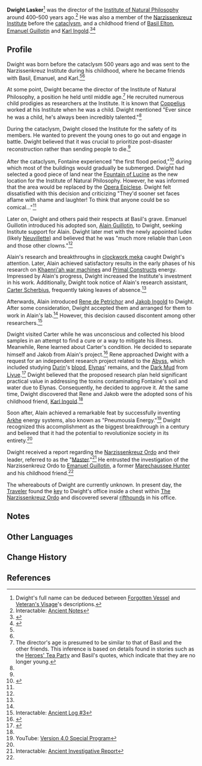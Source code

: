 {{Character Infobox
|type             = Mentioned
|image            = <!--NPC Dwight Lasker.png-->
|realname         = <!-- Optional, if different from in-game name -->
|region           = Fontaine
|affiliation      = Narzissenkreuz Institute
|affiliationNote  = formerly
|affiliation2     = Institute of Natural Philosophy
|title            = Institute's Director

|ancestry         = <!-- Clan/family -->
|father           = 
|mother           = 
|spouse           = 
|sibling          = 
|child            = 
|relative         = 

|voiceEN          = 
|voiceCN          = 
|voiceJP          = 
|voiceKR          = 
}}
'''Dwight Lasker'''<ref group="Note" name="DwightFull">Dwight's full name can be deduced between [[Forgotten Vessel]] and [[Veteran's Visage]]'s descriptions.</ref> was the director of the [[Institute of Natural Philosophy]] around 400–500 years ago.<ref name="AncientNotes">Interactable: [[Institute of Natural Philosophy#Ancient Notes|Ancient Notes]]</ref> He was also a member of the [[Narzissenkreuz Institute]] before the [[cataclysm]], and a childhood friend of [[Basil Elton]], [[Emanuel Guillotin]] and [[Karl Ingold]].<ref name="FV">{{Ref/Arti|Forgotten Vessel}}</ref><ref name="VV">{{Ref/Arti|Veteran's Visage}}</ref>

==Profile==
Dwight was born before the cataclysm 500 years ago and was sent to the Narzissenkreuz Institute during his childhood, where he became friends with Basil, Emanuel, and Karl.<ref name="FV" /><ref name="VV" />

At some point, Dwight became the director of the Institute of Natural Philosophy, a position he held until middle age.<ref group="Note">The director's age is presumed to be similar to that of Basil and the other friends. This inference is based on details found in stories such as the [[Heroes' Tea Party]] and Basil's quotes, which indicate that they are no longer young.</ref> He recruited numerous child prodigies as researchers at the Institute. It is known that [[Coppelius]] worked at his Institute when he was a child. Dwight mentioned "Ever since he was a child, he's always been incredibly talented."<ref name="AncientNotes" />

During the cataclysm, Dwight closed the Institute for the safety of its members. He wanted to prevent the young ones to go out and engage in battle. Dwight believed that it was crucial to prioritize post-disaster reconstruction rather than sending people to die.<ref name="AncientNotes" />

After the cataclysm, Fontaine experienced "the first flood period,"<ref name="ReneNote">{{Ref/Item|Rene's Investigation Notes}}</ref> during which most of the buildings would gradually be submerged. Dwight had selected a good piece of land near the [[Fountain of Lucine]] as the new location for the Institute of Natural Philosophy. However, he was informed that the area would be replaced by the [[Opera Epiclese]]. Dwight felt dissatisfied with this decision and criticizing "They'd sooner set faces aflame with shame and laughter! To think that anyone could be so comical..."<ref name="AncientNotes" />

Later on, Dwight and others paid their respects at Basil's grave. Emanuel Guillotin introduced his adopted son, [[Alain Guillotin]], to Dwight, seeking Institute support for Alain. Dwight later met with the newly appointed Iudex (likely [[Neuvillette]]) and believed that he was "much more reliable than Leon and those other clowns."<ref name="AncientNotes" />

Alain's research and breakthroughs in [[clockwork meka]] caught Dwight's attention. Later, Alain achieved satisfactory results in the early phases of his research on [[Ruin Machine|Khaenri'ah war machines]] and [[Primal Construct]]s energy. Impressed by Alain's progress, Dwight increased the Institute's investment in his work. Additionally, Dwight took notice of Alain's research assistant, [[Carter Scherbius]], frequently taking leaves of absence.<ref name="AncientNotes" />

Afterwards, Alain introduced [[Rene de Petrichor]] and [[Jakob Ingold]] to Dwight. After some consideration, Dwight accepted them and arranged for them to work in Alain's lab.<ref name="AncientNotes" /> However, this decision caused discontent among other researchers.<ref name="Log3">Interactable: [[Ancient Log#Ancient Log #3|Ancient Log #3]]</ref>

Dwight visited Carter while he was unconscious and collected his blood samples in an attempt to find a cure or a way to mitigate his illness. Meanwhile, Rene learned about Carter's condition. He decided to separate himself and Jakob from Alain's project.<ref>{{Ref/Item|Enigmatic Page (IV)}}</ref> Rene approached Dwight with a request for an independent research project related to the [[Abyss]], which included studying [[Durin]]'s [[Scarlet Quartz|blood]], [[Elynas (NPC)|Elynas]]' remains, and the [[Dark Mud]] from [[Liyue]].<ref>{{Ref/Item|Enigmatic Page (V)}}</ref> Dwight believed that the proposed research plan held significant practical value in addressing the toxins contaminating Fontaine's soil and water due to Elynas. Consequently, he decided to approve it. At the same time, Dwight discovered that Rene and Jakob were the adopted sons of his childhood friend, [[Karl Ingold]].<ref name="AncientNotes" />

Soon after, Alain achieved a remarkable feat by successfully inventing [[Arkhe]] energy systems, also known as "Pneumousia Energy."<ref name="4.0 SP">YouTube: [https://youtu.be/2E73BKNtOXI Version 4.0 Special Program]</ref> Dwight recognized this accomplishment as the biggest breakthrough in a century and believed that it had the potential to revolutionize society in its entirety.<ref name="AncientNotes" />

Dwight received a report regarding the [[Narzissenkreuz Ordo]] and their leader, referred to as the "[[Master]]."<ref name="Report">Interactable: [[Institute of Natural Philosophy#Ancient Investigative Report|Ancient Investigative Report]]</ref> He entrusted the investigation of the Narzissenkreuz Ordo to [[Emanuel Guillotin]], a former [[Marechaussee Hunter]] and his childhood friend.<ref name="AncientNotes" />

The whereabouts of Dwight are currently unknown. In present day, the [[Traveler]] found the [[Key to Some Place in the Institute|key]] to Dwight's office inside a chest within [[The Narzissenkreuz Ordo]] and discovered several [[rifthound]]s in his office.

==Notes==
{{Reflist|note=1}}

==Other Languages==
{{Other Languages|default_hidden=1
|en      = Dwight Lasker
|zhs     = 德怀特・拉斯克
|zhs_rm  = Déhuáitè Lāsīkè
|zht     = 德懷特・拉斯克
|zht_rm  = Déhuáitè Lāsīkè
|ja      = ドワイト・ラスク
|ja_rm   = Dowaito Rasuku
|ko      = 드와이트<・: >라스커
|es      = Dwight Lasker
|fr      = Dwight Lasker
|ru      = Дуайт Ласкер
|th      = Dwight Lasker
|vi      = Dwight Lasker
|de      = Dwight Lasker
|id      = Dwight Lasker
|pt      = Dwight Lasker
|tr      = Dwight Lasker
|it      = Dwight Lasker
}}

==Change History==
{{Change History|introduced=4.0}}

==References==
{{Reflist}}